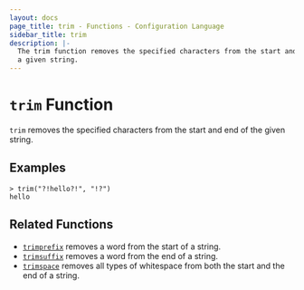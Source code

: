```yaml
---
layout: docs
page_title: trim - Functions - Configuration Language
sidebar_title: trim
description: |-
  The trim function removes the specified characters from the start and end of
  a given string.
---
```


# `trim` Function

`trim` removes the specified characters from the start and end of the given
string.

## Examples

```shell-session
> trim("?!hello?!", "!?")
hello
```

## Related Functions

- [`trimprefix`](/docs/job-specification/hcl2/functions/string/trimprefix) removes a word from the start of a string.
- [`trimsuffix`](/docs/job-specification/hcl2/functions/string/trimsuffix) removes a word from the end of a string.
- [`trimspace`](/docs/job-specification/hcl2/functions/string/trimspace) removes all types of whitespace from
  both the start and the end of a string.
